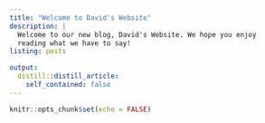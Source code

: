 ```yaml
---
title: "Welcome to David's Website"
description: |
  Welcome to our new blog, David's Website. We hope you enjoy 
  reading what we have to say!
listing: posts

output:
  distill::distill_article:
    self_contained: false
---
```


```r
knitr::opts_chunk$set(echo = FALSE)
```




